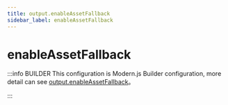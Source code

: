 ```yaml
---
title: output.enableAssetFallback
sidebar_label: enableAssetFallback
---
```

# enableAssetFallback

:::info BUILDER
This configuration is Modern.js Builder configuration, more detail can see [output.enableAssetFallback](https://modernjs.dev/builder/en/api/config-output.html#output-enableassetfallback)。

:::


<Main />
